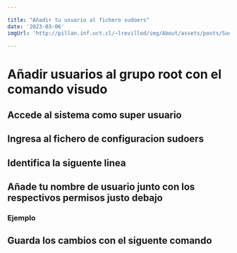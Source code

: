 ```yaml
---

title: "Añadir tu usuario al fichero sudoers"
date: '2023-03-06'
imgUrl: 'http://pillan.inf.uct.cl/~lrevillod/img/About/assets/posts/Sudoers-img.jpg'

---
```


# Añadir usuarios al grupo root con el comando visudo

## Accede al sistema como super usuario

<CodeBox text='su' />

## Ingresa al fichero de configuracion sudoers

<CodeBox text='visudo' />

## Identifica la siguente linea

<CodeBox text='root ALL=(ALL:ALL) ALL' />

## Añade tu nombre de usuario junto con los respectivos permisos justo debajo

### Ejemplo

<CodeBox text='username ALL=(ALL:ALL) ALL' />

## Guarda los cambios con el siguente comando

<CodeBox text=':wq' />


